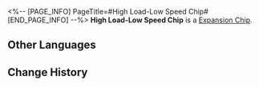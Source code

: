 <%-- [PAGE_INFO]
PageTitle=#High Load-Low Speed Chip#
[END_PAGE_INFO] --%>
{{Item Infobox
|id          = 250209
|image       = Item High Load-Low Speed Chip.png{{subst:void|<!--$UPLOAD:<<SpriteOutput/Quest/AetherDivide/AssembleSkill/Figures/IconAetherDivideAssembleSkill06.png>-<Item High Load-Low Speed Chip.png>-<Item Icons>>-->}}
|type        = Expansion Chip
|invCategory = 
|rarity      = 3
|effect      = 
|description = Greatly increases ATK and greatly reduces SPD.
}}
{{Description|A game item in Aetherium Wars. Aether Spirits will gain a special enhanced ability after equipping it.}}
'''High Load-Low Speed Chip''' is a [[Expansion Chip]].

==Other Languages==
{{Other Languages
|en   = High Load-Low Speed Chip
|zhs  = 低速高载芯片
|zht  = 低速高載晶片
|ja   = チップ「低速高効率」
|ko   = 저속 고부하 칩
|es   = Chip de alta carga y baja velocidad
|fr   = Puce de force tranquille
|ru   = Низкоскоростной высоконагруженный чип
|th   = ชิปโหลดความเร็วต่ำ
|vi   = Chip Tải Cao-Tốc Độ Thấp
|de   = Chip: Hohe Last – niedrige Geschwindigkeit
|id   = High Load-Low Speed Chip
|pt   = Chip de Alta Carga e Baixa Velocidade
}}

==Change History==
{{Change History|1.4}}